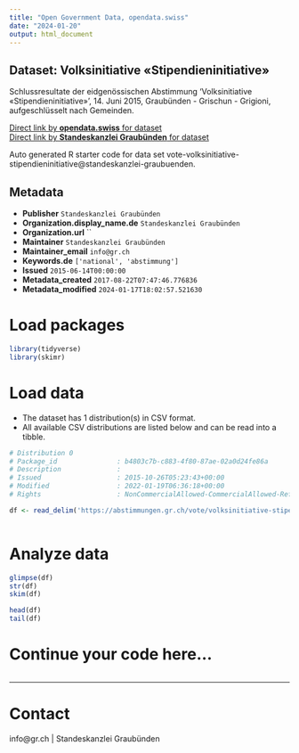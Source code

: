 ```yaml
---
title: "Open Government Data, opendata.swiss"
date: "2024-01-20"
output: html_document
---
```


## Dataset: Volksinitiative  «Stipendieninitiative»

Schlussresultate der eidgenössischen Abstimmung 'Volksinitiative  «Stipendieninitiative»', 14. Juni 2015, Graubünden - Grischun - Grigioni, aufgeschlüsselt nach Gemeinden.

[Direct link by **opendata.swiss** for dataset](https://opendata.swiss/de/dataset/volksinitiative-stipendieninitiative)<br>
[Direct link by **Standeskanzlei Graubünden** for dataset](https://abstimmungen.gr.ch/vote/volksinitiative-stipendieninitiative/data)

Auto generated R starter code for data set vote-volksinitiative-stipendieninitiative@standeskanzlei-graubuenden.

## Metadata

- **Publisher** `Standeskanzlei Graubünden`
- **Organization.display_name.de** `Standeskanzlei Graubünden`
- **Organization.url** ``
- **Maintainer** `Standeskanzlei Graubünden`
- **Maintainer_email** `info@gr.ch`
- **Keywords.de** `['national', 'abstimmung']`
- **Issued** `2015-06-14T00:00:00`
- **Metadata_created** `2017-08-22T07:47:46.776836`
- **Metadata_modified** `2024-01-17T18:02:57.521630`


# Load packages

```r

library(tidyverse)
library(skimr)

```

# Load data

-   The dataset has 1 distribution(s) in CSV format.
-   All available CSV distributions are listed below and can be read into a tibble.

```r

# Distribution 0
# Package_id               : b4803c7b-c883-4f80-87ae-02a0d24fe86a
# Description              : 
# Issued                   : 2015-10-26T05:23:43+00:00
# Modified                 : 2022-01-19T06:36:18+00:00
# Rights                   : NonCommercialAllowed-CommercialAllowed-ReferenceRequired

df <- read_delim('https://abstimmungen.gr.ch/vote/volksinitiative-stipendieninitiative/data-csv')



```

# Analyze data

```r

glimpse(df)
str(df)
skim(df)

head(df)
tail(df)

```

# Continue your code here...

```r

```

------------------------------------------------------------------------

# Contact

info@gr.ch | Standeskanzlei Graubünden
